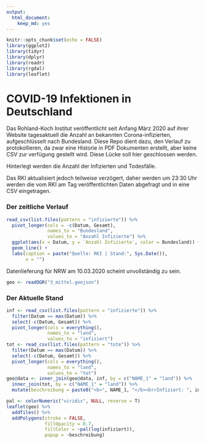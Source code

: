 ```yaml
---
output: 
  html_document:
    keep_md: yes
---
```

<!--
to do:
 - install / check Rmarkdown @ RPi
 - write geojson as RDS to disk
 - update.sh <- /usr/bin/Rscript rmarkdown::render("README.Rmd")
 - archive/infizierte & archive/tote
 - update .gitignore
 - test on dev-branch
 - merge to master
-->
```r
knitr::opts_chunk$set(echo = FALSE)
library(ggplot2)
library(tidyr)
library(dplyr)
library(readr)
library(rgdal)
library(leaflet)
```

# COVID-19 Infektionen in Deutschland
Das Rohland-Koch Institut veröffentlicht seit Anfang März 2020 
auf ihrer Website tagesaktuell die Anzahl an bekannten Corona-infizierten, aufgeschlüsselt nach Bundesland.
Diese Repo dient dazu, den Verlauf zu protokollieren, da zwar eine Historie 
in PDF Dokumenten erstellt, aber keine CSV zur verfügung gestellt wird. Diese
Lücke soll hier geschlossen werden.

Hinterlegt werden die Anzahl der Infizierten und Todesfälle.

Das RKI aktualisiert jedoch teilweise verzögert, daher werden um 23:30 Uhr werden  die vom RKI am Tag veröffentlichten Daten abgefragt und in eine
CSV eingetragen. 

### Der zeitliche Verlauf
```r

read_csv(list.files(pattern = "infizierte")) %>%
  pivot_longer(cols = -c(Datum, Gesamt), 
               names_to = "Bundesland", 
               values_to = "Anzahl Infizierte") %>%
  ggplot(aes(x = Datum, y = `Anzahl Infizierte`, color = Bundesland)) +
  geom_line() +
  labs(caption = paste("Quelle: RKI | Stand:", Sys.Date()),
       x = "")
```

Datenlieferung für NRW am 10.03.2020 scheint unvollständig zu sein. 

```r
geo <- readOGR("3_mittel.geojson")
```

### Der Aktuelle Stand 
```r

inf <- read_csv(list.files(pattern = "infizierte")) %>%
  filter(Datum == max(Datum)) %>%
  select(-c(Datum, Gesamt)) %>%
  pivot_longer(cols = everything(),
               names_to = "land",
               values_to = "infiziert")
tot <- read_csv(list.files(pattern = "tote")) %>%
  filter(Datum == max(Datum)) %>%
  select(-c(Datum, Gesamt)) %>%
  pivot_longer(cols = everything(),
               names_to = "land",
               values_to = "tot")
geo@data <- inner_join(geo@data, inf, by = c("NAME_1" = "land")) %>%
  inner_join(tot, by = c("NAME_1" = "land")) %>%
  mutate(beschreibung = paste0("<b>", NAME_1, "</b><br>Infiziert: ", infiziert, "<br>Verstorben: ", tot))

pal <- colorNumeric("viridis", NULL, reverse = T)
leaflet(geo) %>%
  addTiles() %>%
  addPolygons(stroke = FALSE,
              fillOpacity = 0.7,
              fillColor = ~pal(log(infiziert)),
              popup = ~beschreibung)

```

